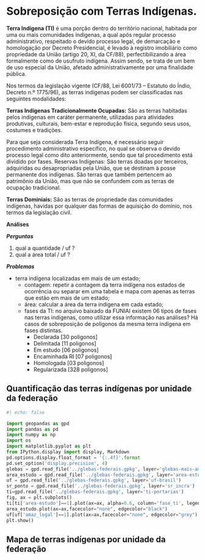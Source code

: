 # Sobreposição com Terras Indígenas.

:::{.text-justify}

**Terra Indígena (TI)** é uma porção dentro do território nacional, habitada por uma ou mais comunidades indígenas, a qual após regular processo administrativo, respeitado o devido processo legal, de demarcação e homologação por Decreto Presidencial, é levado à registro imobiliário como propriedade da União (artigo 20, XI, da CF/88), perfectibilizando a área formalmente como de usufruto indígena. Assim sendo, se trata de um bem de uso especial da União, afetado administrativamente por uma finalidade pública.

Nos termos da legislação vigente (CF/88, Lei 6001/73 – Estatuto do Índio, Decreto n.º 1775/96), as terras indígenas podem ser classificadas nas seguintes modalidades:

**Terras Indígenas Tradicionalmente Ocupadas:** São as terras habitadas pelos indígenas em caráter permanente, utilizadas para atividades produtivas, culturais, bem-estar e reprodução física, segundo seus usos, costumes e tradições.

Para que seja considerada Terra Indígena, é necessário seguir procedimento administrativo específico, no qual se observa o devido processo legal como dito anteriormente, sendo que tal procedimento está dividido por fases.
Reservas Indígenas: São terras doadas por terceiros, adquiridas ou desapropriadas pela União, que se destinam à posse permanente dos indígenas. São terras que também pertencem ao patrimônio da União, mas que não se confundem com as terras de ocupação tradicional.

**Terras Dominiais:** São as terras de propriedade das comunidades indígenas, havidas por qualquer das formas de aquisição do domínio, nos termos da legislação civil.

:::

:::{.callout-note}
**Análises**

**_Perguntas_**

1. qual a quantidade / uf ?
2. qual a área total / uf ?

**_Problemas_**

- terra indígena localizadas em mais de um estado;
  - contagem: repetir a contagem da terra indígena nos estados de ocorrência ou separar em uma tabela e mapa com apenas as terras que estão em mais de um estado;
  - área: calcular a área da terra indígena em cada estado;
  - fases da TI: no arquivo baixado da FUNIAI existem 06 tipos de fases nas terras indígenas, como utilizar essa informação nas análises? Há casos de sobreposição de polígonos da mesma terra indígena em fases distintas.
    - Declarada [30 poligonos]
    - Delimitada [11 poligonos]
    - Em estudo [06 poligonos]
    - Encaminhada RI [07 poligonos]
    - Homologada [03 poligonos]
    - Regularizada [328 poligonos]

:::


## Quantificação das terras indígenas por unidade da federação

```python
#| echo: false

import geopandas as gpd
import pandas as pd
import numpy as np
import os
import matplotlib.pyplot as plt
from IPython.display import display, Markdown
pd.options.display.float_format = '{:.4f}'.format
pd.set_option('display.precision', 4)
glebas = gpd.read_file('../glebas-federais.gpkg', layer='glebas-mais-amazonia')
area_estudo = gpd.read_file('../glebas-federais.gpkg', layer='area-estudo')
uf = gpd.read_file('../glebas-federais.gpkg', layer='uf-brasil')
sr_ponto = gpd.read_file('../glebas-federais.gpkg', layer='sr_incra')
ti=gpd.read_file('../glebas-federais.gpkg', layer='ti-portarias')
fig, ax = plt.subplots()
ti[ti['area-estudo']==1].plot(ax=ax, alpha=0.6, column='fase_ti', legend=True)
area_estudo.plot(ax=ax,facecolor="none", edgecolor="black")
uf[uf['amaz_legal']==1].plot(ax=ax,facecolor="none", edgecolor="grey")
plt.show()
```

## Mapa de terras indígenas por unidade da federação
